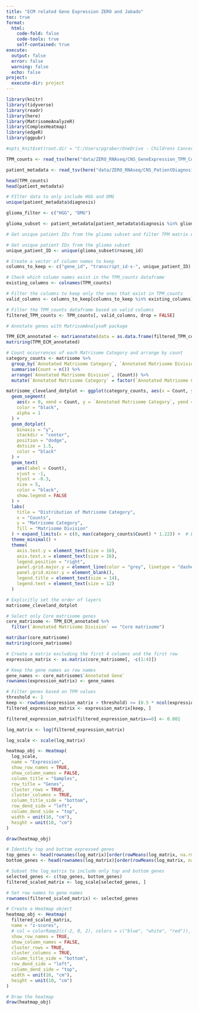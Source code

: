 ```yaml
---
title: "ECM related Gene Expression ZERO and Jabado"
toc: true
format:
  html:
    code-fold: false
    code-tools: true
    self-contained: true
execute: 
  output: false
  error: false
  warning: false
  echo: false
project:
  execute-dir: project
---
```



```r
library(knitr)
library(tidyverse)
library(readr)
library(here)
library(MatrisomeAnalyzeR)
library(ComplexHeatmap)
library(edgeR)
library(ggpubr)

#opts_knit$set(root.dir = "C:/Users/pgraber/OneDrive - Childrens Cancer Institute/Documents/workspace/Aim1_Characterization_trumouroids")
```


```r
TPM_counts <- read_tsv(here("data/ZERO_RNAseq/CNS_GeneExpression_TPM_Counts_total.txt"))

patient_metadata <- read_tsv(here("data/ZERO_RNAseq/CNS_PatientDiagnosis.txt"))

```


```r
head(TPM_counts) 
head(patient_metadata)
```

```r
# FIlter data to only include HGG and DMG
unique(patient_metadata$diagnosis)

glioma_filter <- c("HGG", "DMG")

glioma_subset <- patient_metadata[patient_metadata$diagnosis %in% glioma_filter, ]

```

```r
# Get unique patient IDs from the glioma subset and filter TPM matrix with unique patient IDs

# Get unique patient IDs from the glioma subset
unique_patient_ID <- unique(glioma_subset$rnaseq_id)

# Create a vector of column names to keep
columns_to_keep <- c("gene_id", "transcript_id-s-", unique_patient_ID)

# Check which column names exist in the TPM_counts dataframe
existing_columns <- colnames(TPM_counts)

# Filter the columns to keep only the ones that exist in TPM_counts
valid_columns <- columns_to_keep[columns_to_keep %in% existing_columns]

# Filter the TPM_counts dataframe based on valid columns
filtered_TPM_counts <- TPM_counts[, valid_columns, drop = FALSE]

```


```r
# Annotate genes with MatrisomAnalyseR package

TPM_ECM_annotated <- matriannotate(data = as.data.frame(filtered_TPM_counts), gene.column = "gene_id", species = "human")
matriring(TPM_ECM_annotated)
```

```r
# Count occurrences of each Matrisome Category and arrange by count
category_counts <- matrisome %>%
  group_by(`Annotated Matrisome Category`, `Annotated Matrisome Division`) %>%
  summarise(Count = n()) %>%
  arrange(`Annotated Matrisome Division`, (Count)) %>%
  mutate(`Annotated Matrisome Category` = factor(`Annotated Matrisome Category`, levels = unique(.$`Annotated Matrisome Category`)))

matrisome_cleveland_dotplot <- ggplot(category_counts, aes(x = Count, y = `Annotated Matrisome Category`, fill = `Annotated Matrisome Division`)) +
  geom_segment(
    aes(x = 0, xend = Count, y = `Annotated Matrisome Category`, yend = `Annotated Matrisome Category`), 
    color = "black", 
    alpha = 1
  ) +
  geom_dotplot(
    binaxis = "y", 
    stackdir = "center", 
    position = "dodge", 
    dotsize = 1.5, 
    color = "black"
  ) +
  geom_text(
    aes(label = Count), 
    vjust = -1,
    hjust = -0.3,
    size = 5, 
    color = "black", 
    show.legend = FALSE
  ) +
  labs(
    title = "Distribution of Matrisome Category", 
    x = "Counts", 
    y = "Matrisome Category", 
    fill = "Matrisome Division"
  ) + expand_limits(x = c(0, max(category_counts$Count) * 1.22)) +  # Extend x-axis limits
  theme_minimal() +
  theme(
    axis.text.y = element_text(size = 16),
    axis.text.x = element_text(size = 16),
    legend.position = "right", 
    panel.grid.major.y = element_line(color = "grey", linetype = "dashed"), 
    panel.grid.minor.y = element_blank(), 
    legend.title = element_text(size = 14), 
    legend.text = element_text(size = 12)
  )

# Explicitly set the order of layers
matrisome_cleveland_dotplot


```

```r
# Select only Core matrisome genes
core_matrisome <- TPM_ECM_annotated %>%
  filter(`Annotated Matrisome Division` == "Core matrisome")

matribar(core_matrisome)
matriring(core_matrisome)


```

```r
# Create a matrix excluding the first 4 columns and the first row
expression_matrix <- as.matrix(core_matrisome[, -c(1:4)])

# Keep the gene names as row names
gene_names <- core_matrisome$`Annotated Gene`
rownames(expression_matrix) <- gene_names
```

```r
# Filter genes based on TPM values 
threshold <- 1  
keep <- rowSums(expression_matrix > threshold) >= (0.5 * ncol(expression_matrix) + 1)
filtered_expression_matrix <- expression_matrix[keep, ]
```

```r

filtered_expression_matrix[filtered_expression_matrix==0] <- 0.001

log_matrix <- log(filtered_expression_matrix)

log_scale <- scale(log_matrix)
```

```r
heatmap_obj <- Heatmap(
  log_scale,
  name = "Expression",
  show_row_names = TRUE,
  show_column_names = FALSE,
  column_title = "Samples",
  row_title = "Genes",
  cluster_rows = TRUE,
  cluster_columns = TRUE,
  column_title_side = "bottom",
  row_dend_side = "left",
  column_dend_side = "top",
  width = unit(10, "cm"),
  height = unit(10, "cm")
)

draw(heatmap_obj)

```


```r
# Identify top and bottom expressed genes
top_genes <- head(rownames(log_matrix)[order(rowMeans(log_matrix, na.rm = TRUE), decreasing = TRUE)], 30)
bottom_genes <- head(rownames(log_matrix)[order(rowMeans(log_matrix, na.rm = TRUE), decreasing = FALSE)], 30)

# Subset the log_matrix to include only top and bottom genes
selected_genes <- c(top_genes, bottom_genes)
filtered_scaled_matrix <- log_scale[selected_genes, ]

# Set row names to gene names
rownames(filtered_scaled_matrix) <- selected_genes

# Create a Heatmap object
heatmap_obj <- Heatmap(
  filtered_scaled_matrix,  
  name = "z-scores",  
  # col = colorRamp2(c(-2, 0, 2), colors = c("blue", "white", "red")),  # Define colors
  show_row_names = TRUE,  
  show_column_names = FALSE,  
  cluster_rows = TRUE,  
  cluster_columns = TRUE,  
  column_title_side = "bottom",  
  row_dend_side = "left",  
  column_dend_side = "top", 
  width = unit(10, "cm"),  
  height = unit(10, "cm")  
)

# Draw the heatmap
draw(heatmap_obj)

```



